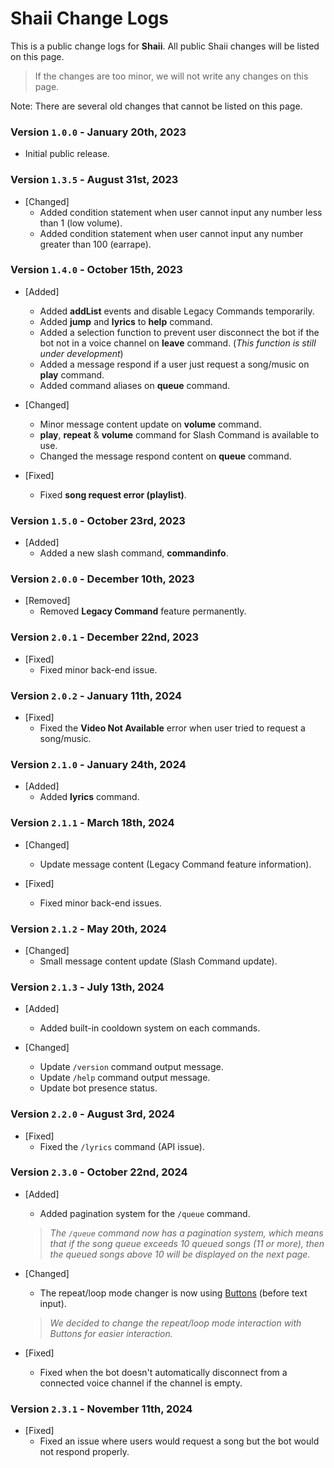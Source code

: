 # Shaii Change Logs
This is a public change logs for **Shaii**. All public Shaii changes will be listed on this page.
> If the changes are too minor, we will not write any changes on this page.

Note: There are several old changes that cannot be listed on this page.

### Version `1.0.0` - January 20th, 2023
- Initial public release.

### Version `1.3.5` - August 31st, 2023
- [Changed]
  - Added condition statement when user cannot input any number less than 1 (low volume).
  - Added condition statement when user cannot input any number greater than 100 (earrape).

### Version `1.4.0` - October 15th, 2023
- [Added]
  - Added **addList** events and disable Legacy Commands temporarily.
  - Added **jump** and **lyrics** to **help** command.
  - Added a selection function to prevent user disconnect the bot if the bot not in a voice channel on **leave** command. (*This function is still under development*)
  - Added a message respond if a user just request a song/music on **play** command.
  - Added command aliases on **queue** command.

- [Changed]
  - Minor message content update on **volume** command.
  - **play**, **repeat** & **volume** command for Slash Command is available to use.
  - Changed the message respond content on **queue** command.

- [Fixed]
  - Fixed **song request error (playlist)**.

### Version `1.5.0` - October 23rd, 2023
- [Added]
  - Added a new slash command, **commandinfo**.

### Version `2.0.0` - December 10th, 2023
- [Removed]
  - Removed **Legacy Command** feature permanently.

### Version `2.0.1` - December 22nd, 2023
- [Fixed]
  - Fixed minor back-end issue.

### Version `2.0.2` - January 11th, 2024
- [Fixed]
  - Fixed the **Video Not Available** error when user tried to request a song/music.

### Version `2.1.0` - January 24th, 2024
- [Added]
  - Added **lyrics** command.

### Version `2.1.1` - March 18th, 2024
- [Changed]
  - Update message content (Legacy Command feature information).

- [Fixed]
  - Fixed minor back-end issues.

### Version `2.1.2` - May 20th, 2024
- [Changed]
  - Small message content update (Slash Command update).

### Version `2.1.3` - July 13th, 2024
- [Added]
  - Added built-in cooldown system on each commands.

- [Changed]
  - Update `/version` command output message.
  - Update `/help` command output message.
  - Update bot presence status.

### Version `2.2.0` - August 3rd, 2024
- [Fixed]
  - Fixed the `/lyrics` command (API issue).

### Version `2.3.0` - October 22nd, 2024
- [Added]
  - Added pagination system for the `/queue` command.
  > *The `/queue` command now has a pagination system, which means that if the song queue exceeds 10 queued songs (11 or more), then the queued songs above 10 will be displayed on the next page.*

- [Changed]
  - The repeat/loop mode changer is now using [Buttons](https://discord.com/developers/docs/interactions/message-components#component-object-component-types) (before text input).
  > *We decided to change the repeat/loop mode interaction with Buttons for easier interaction.*

- [Fixed]
  - Fixed when the bot doesn't automatically disconnect from a connected voice channel if the channel is empty.

### Version `2.3.1` - November 11th, 2024
- [Fixed]
  - Fixed an issue where users would request a song but the bot would not respond properly.
